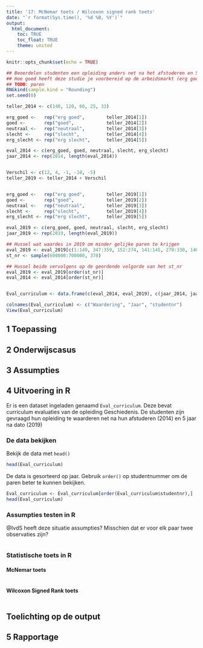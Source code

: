 ```yaml
---
title: '17: McNemar toets / Wilcoxon signed rank toets'
date: "`r format(Sys.time(), '%d %B, %Y')`"
output: 
  html_document:
    toc: TRUE
    toc_float: TRUE
    theme: united
---
```


<style>
  .col2 {
    columns: 2 200px;
    -webkit-columns: 2 200px;
    -moz-columns: 2 200px;
  }
</style>

```r
knitr::opts_chunk$set(echo = TRUE)
```


```r
## Beoordelen studenten een opleiding anders net na het afstuderen en 5 jaar na dato? Studenten worden gevraagd antwoord te geven op de vraag: 
## Hoe goed heeft deze studie je voorbereid op de arbeidsmarkt (erg goed, goed, neutraal, slecht, erg slecht)
## TODO: paren
RNGkind(sample.kind = "Rounding")
set.seed(0)

teller_2014 <- c(140, 120, 60, 25, 33)

erg_goed <-   rep("erg goed",        teller_2014[1])
goed <-       rep("goed",            teller_2014[2])
neutraal <-   rep("neutraal",        teller_2014[3])
slecht <-     rep("slecht",          teller_2014[4])
erg_slecht <- rep("erg slecht",      teller_2014[5])

eval_2014 <- c(erg_goed, goed, neutraal, slecht, erg_slecht)
jaar_2014 <- rep(2014, length(eval_2014))


Verschil <- c(12, 4, -1, -10, -5)
teller_2019 <- teller_2014 + Verschil


erg_goed <-   rep("erg goed",        teller_2019[1])
goed <-       rep("goed",            teller_2019[2])
neutraal <-   rep("neutraal",        teller_2019[3])
slecht <-     rep("slecht",          teller_2019[4])
erg_slecht <- rep("erg slecht",      teller_2019[5])

eval_2019 <- c(erg_goed, goed, neutraal, slecht, erg_slecht)
jaar_2019 <- rep(2019, length(eval_2019))

## Hussel wat waardes in 2019 om minder gelijke paren te krijgen
eval_2019 <- eval_2019[c(1:140, 347:359, 152:274, 141:145, 278:330, 146:151, 335:346, 360:378, 275:277, 331:334)]
st_nr <- sample(600000:700000, 378)

## Hussel beide vervolgens op de geordende volgorde van het st_nr
eval_2019 <- eval_2019[order(st_nr)]
eval_2014 <- eval_2014[order(st_nr)]


Eval_curriculum <- data.frame(c(eval_2014, eval_2019), c(jaar_2014, jaar_2019), c(st_nr, st_nr))

colnames(Eval_curriculum) <- c("Waardering", "Jaar", "studentnr")
View(Eval_curriculum)


```

## 1 Toepassing

## 2 Onderwijscasus

## 3 Assumpties

## 4 Uitvoering in R
Er is een dataset ingeladen genaamd `Eval_curriculum`. Deze bevat curriculum evaluaties van de opleiding Geschiedenis. De studenten zijn gevraagd hun opleiding te waarderen net na hun afstuderen (2014) en 5 jaar na dato (2019)

### De data bekijken
Bekijk de data met `head()`
```r
head(Eval_curriculum)
```

De data is gesorteerd op jaar. Gebruik `order()` op studentnummer om de paren beter te kunnen bekijken.
```r
Eval_curriculum <- Eval_curriculum[order(Eval_curriculum$studentnr),]
head(Eval_curriculum)
```

### Assumpties testen in R
@IvdS heeft deze situatie assumpties? Misschien dat er voor elk paar twee observaties zijn?
```r

```

### Statistische toets in R {.tabset .tabset-fade}

#### McNemar toets
```r

```

#### Wilcoxon Signed Rank toets
```r

```

### {.toc-ignore}

## Toelichting op de output

## 5 Rapportage